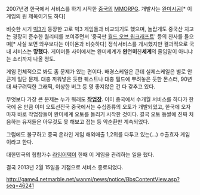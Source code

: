 2007년경 한국에서 서비스를 하기 시작한 [[중국]]의 [[MMORPG]]. 개발사는 [[완미시공]][* 이 게임의 원 제목이기도 하다]

비슷한 시기 [[빅3]]가 등장한 고로 빅3 게임들과 비교되기도 했으며, 놀랍게도 중국산 치고는 굉장히 준수한 퀄리티를 보여주면서 '중국판 [[월드 오브 워크래프트]]' 등의 찬사를 들으며[* 사실 보면 와우보다는 아이온과 비슷하다] 정식서비스를 개시했지만 결과적으로 국내 서비스는 '''망했다.''' 게이머들 사이에서는 완미세계가 '''완'''전'''미'''친'''세계'''의 줄임말이 아니냐는 소리까지 나올 정도.

게임 전체적으로 봐도 좀 문제가 있는 편이다. 배경스케일은 큰데 실제스케일은 별로 안큰게 일단 문제. 대충 끼워넣은 듯한 퀘스트나 대충 필드에 뿌려놓은 듯한 몬스터, 90년대 싸구려틱한 그래픽, 이상한 버그 등 영 좋지않은 건 다 갖추고 있다.

무엇보다 가장 큰 문제는 누가 뭐래도 '''[[작업장]]'''. 이미 중국에서 수개월 서비스를 하다가 한국에 온 만큼 이미 오토선진국 중국에서는 수십종류의 오토가 개발되었고, 한국에 오자마자 바로 작업장들이 완미세계 오토를 돌리기 시작한 것이다. 결국 오토 등쌀에 진짜 처음하는 유저들은 아무것도 못 해보고 접는 등 악순환만 계속되었다.

그럼에도 불구하고 중국 온라인 게임 해외매출 1,2위를 다투고 있는(...) 수출효자 게임이라고 한다.

대한민국의 힙합가수 [[라임어택]]이 한때 이 게임을 관리하는 일을 했다.

결국 2013년 2월 15일을 기점으로 서비스 종료되었다.

http://game4.netmarble.net/wanmi/news/notice/BbsContentView.asp?seq=46241
